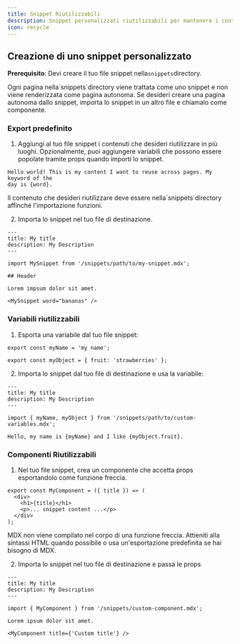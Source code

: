 ```yaml
---
title: Snippet Riutilizzabili
description: Snippet personalizzati riutilizzabili per mantenere i contenuti sincronizzati
icon: recycle
---
```



<SnippetIntro />

## Creazione di uno snippet personalizzato

**Prerequisito**: Devi creare il tuo file snippet nella`snippets`directory.

<Note>
  Ogni pagina nella`snippets`directory viene trattata come uno snippet e non viene renderizzata come pagina autonoma. Se desideri creare una pagina autonoma dallo snippet, importa lo snippet in un altro file e chiamalo come componente.
</Note>

### Export predefinito

1. Aggiungi al tuo file snippet i contenuti che desideri riutilizzare in più luoghi. Opzionalmente, puoi aggiungere variabili che possono essere popolate tramite props quando importi lo snippet.

```mdx snippets/my-snippet.mdx
Hello world! This is my content I want to reuse across pages. My keyword of the
day is {word}.
```

<Warning>
  Il contenuto che desideri riutilizzare deve essere nella`snippets`directory affinché l'importazione funzioni.
</Warning>

2. Importa lo snippet nel tuo file di destinazione.

```mdx destination-file.mdx
---
title: My title
description: My Description
---

import MySnippet from '/snippets/path/to/my-snippet.mdx';

## Header

Lorem impsum dolor sit amet.

<MySnippet word="bananas" />
```

### Variabili riutilizzabili

1. Esporta una variabile dal tuo file snippet:

```mdx snippets/path/to/custom-variables.mdx
export const myName = 'my name';

export const myObject = { fruit: 'strawberries' };
```

2. Importa lo snippet dal tuo file di destinazione e usa la variabile:

```mdx destination-file.mdx
---
title: My title
description: My Description
---

import { myName, myObject } from '/snippets/path/to/custom-variables.mdx';

Hello, my name is {myName} and I like {myObject.fruit}.
```

### Componenti Riutilizzabili

1. Nel tuo file snippet, crea un componente che accetta props esportandolo come funzione freccia.

```mdx snippets/custom-component.mdx
export const MyComponent = ({ title }) => (
  <div>
    <h1>{title}</h1>
    <p>... snippet content ...</p>
  </div>
);
```

<Warning>
  MDX non viene compilato nel corpo di una funzione freccia. Attieniti alla sintassi HTML quando possibile o usa un'esportazione predefinita se hai bisogno di MDX.
</Warning>

2. Importa lo snippet nel tuo file di destinazione e passa le props

```mdx destination-file.mdx
---
title: My title
description: My Description
---

import { MyComponent } from '/snippets/custom-component.mdx';

Lorem ipsum dolor sit amet.

<MyComponent title={'Custom title'} />
```
